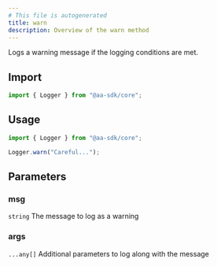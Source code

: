 ```yaml
---
# This file is autogenerated
title: warn
description: Overview of the warn method
---
```



Logs a warning message if the logging conditions are met.

## Import

```ts
import { Logger } from "@aa-sdk/core";
```

## Usage

```ts
import { Logger } from "@aa-sdk/core";

Logger.warn("Careful...");
```

## Parameters

### msg

`string`
The message to log as a warning

### args

`...any[]`
Additional parameters to log along with the message
